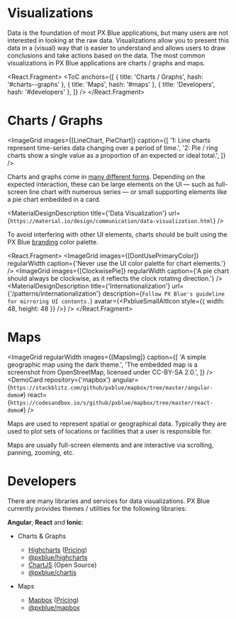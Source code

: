 

<!-- KEYWORDS: design pattern visualization map chart graph highcharts chartjs mapbox -->

# Visualizations

<ImageGrid regularWidth images={[VisualizationBanner]} />

Data is the foundation of most PX Blue applications, but many users are not interested in looking at the raw data. Visualizations allow you to present this data in a (visual) way that is easier to understand and allows users to draw conclusions and take actions based on the data. The most common visualizations in PX Blue applications are charts / graphs and maps.

<React.Fragment>
    <ToC
        anchors={[
            { title: 'Charts / Graphs', hash: '#charts--graphs' },
            { title: 'Maps', hash: '#maps' },
            { title: 'Developers', hash: '#developers' },
        ]}
    />
    <Divider />
</React.Fragment>

# Charts / Graphs

<ImageGrid
    images={[LineChart, PieChart]}
    caption={[
        '1: Line charts represent time-series data changing over a period of time.',
        '2: Pie / ring charts show a single value as a proportion of an expected or ideal total.',
    ]}
/>

Charts and graphs come in [many different forms](https://material.io/design/communication/data-visualization.html#types). Depending on the expected interaction, these can be large elements on the UI — such as full-screen line chart with numerous series — or small supporting elements like a pie chart embedded in a card.

<MaterialDesignDescription
    title={'Data Visualization'}
    url={`https://material.io/design/communication/data-visualization.html`}
/>

<!--

@TODO: update those examples with recommendations from the designers (PXBLUE-1613)

> The following examples merely serve to show how to bring the charting libraries into your application and adjust some of the common chart parameters. You will want to adjust these values to meet the design requirements of your application.

<DemoCard
    repository={'highcharts'}
    angular={`https://stackblitz.com/github/pxblue/highcharts/tree/master/angular-demo#`}
    react={`https://codesandbox.io/s/github/pxblue/highcharts/tree/master/react-demo#`}
/>
<DemoCard
    repository={'chartjs'}
    angular={`https://stackblitz.com/github/pxblue/chartjs/tree/master/angular-demo#`}
    react={`https://codesandbox.io/s/github/pxblue/chartjs/tree/master/react-demo#`}
/>

-->

To avoid interfering with other UI elements, charts should be built using the PX Blue [branding](/style/color#branding-colors) color palette.

<React.Fragment>
    <ImageGrid
        images={[DontUsePrimaryColor]}
        regularWidth
        caption={'Never use the UI color palette for chart elements.'}
    />
    <ImageGrid
        images={[ClockwisePie]}
        regularWidth
        caption={'A pie chart should always be clockwise, as it reflects the clock rotating direction.'}
    />
    <MaterialDesignDescription
        title={'Internationalization'}
        url={'/patterns/internationalization'}
        description={`Follow PX Blue's guideline for mirroring UI contents.`}
        avatar={<PxblueSmallAltIcon style={{ width: 48, height: 48 }} />}
    />
    <Divider />
</React.Fragment>

# Maps

<ImageGrid
    regularWidth
    images={[MapsImg]}
    caption={[
        'A simple geographic map using the dark theme.',
        'The embedded map is a screenshot from OpenStreetMap, licensed under CC-BY-SA 2.0.',
    ]}
/>
<DemoCard
    repository={'mapbox'}
    angular={`https://stackblitz.com/github/pxblue/mapbox/tree/master/angular-demo#`}
    react={`https://codesandbox.io/s/github/pxblue/mapbox/tree/master/react-demo#`}
/>

Maps are used to represent spatial or geographical data. Typically they are used to plot sets of locations or facilities that a user is responsible for.

Maps are usually full-screen elements and are interactive via scrolling, panning, zooming, etc.

<Divider />

# Developers

There are many libraries and services for data visualizations. PX Blue currently provides themes / utilities for the following libraries:

**Angular**, **React** and **Ionic**:

-   Charts & Graphs

    -   [Highcharts](http://www.highcharts.com) ([Pricing](https://shop.highsoft.com/))
    -   [@pxblue/highcharts](https://www.npmjs.com/package/@pxblue/highcharts)
    -   [ChartJS](https://www.chartjs.org/) (Open Source)
    -   [@pxblue/chartjs](https://www.npmjs.com/package/@pxblue/chartjs)

-   Maps
    -   [Mapbox](https://www.mapbox.com/) ([Pricing](https://www.mapbox.com/pricing/))
    -   [@pxblue/mapbox](https://www.npmjs.com/package/@pxblue/mapbox)
